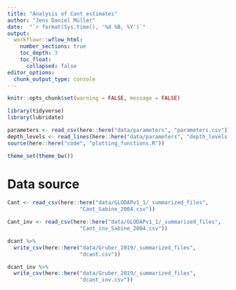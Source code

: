 ```yaml
---
title: "Analysis of Cant estimates"
author: "Jens Daniel Müller"
date:  "`r format(Sys.time(), '%d %B, %Y')`"
output: 
  workflowr::wflow_html:
    number_sections: true
    toc_depth: 3
    toc_float:
      collapsed: false
editor_options:
  chunk_output_type: console
---
```


```r
knitr::opts_chunk$set(warning = FALSE, message = FALSE)
```

```r
library(tidyverse)
library(lubridate)
```

```r
parameters <- read_csv(here::here("data/parameters", "parameters.csv"))
depth_levels <- read_lines(here::here("data/parameters", "depth_levels.txt"))
source(here::here("code", "plotting_functions.R"))
```

```r
theme_set(theme_bw())
```

# Data source


```r

Cant <- read_csv(here::here("data/GLODAPv1_1/_summarized_files",
                       "Cant_Sabine_2004.csv"))

Cant_inv <- read_csv(here::here("data/GLODAPv1_1/_summarized_files",
                       "Cant_inv_Sabine_2004.csv"))


```

```r

dcant %>% 
  write_csv(here::here("data/Gruber_2019/_summarized_files",
                       "dcant.csv"))

dcant_inv %>% 
  write_csv(here::here("data/Gruber_2019/_summarized_files",
                       "dcant_inv.csv"))

```


